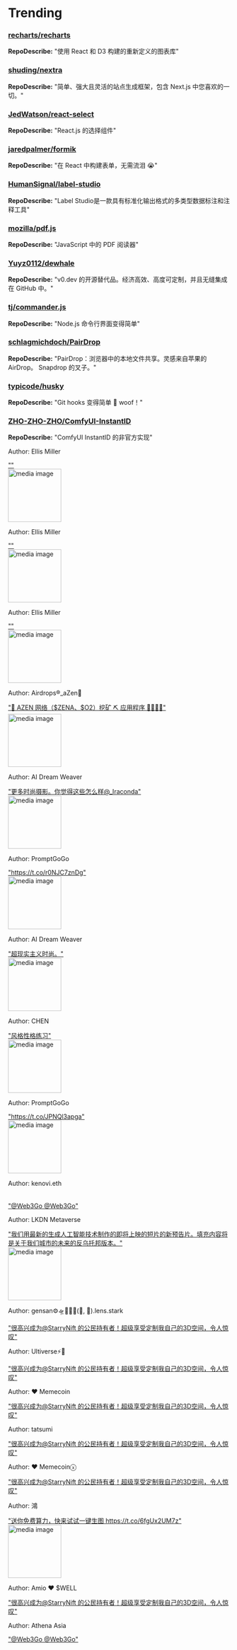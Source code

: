 
# Trending

### [recharts/recharts](https://github.com/recharts/recharts)
**RepoDescribe:** "使用 React 和 D3 构建的重新定义的图表库"
  

### [shuding/nextra](https://github.com/shuding/nextra)
**RepoDescribe:** "简单、强大且灵活的站点生成框架，包含 Next.js 中您喜欢的一切。"
  

### [JedWatson/react-select](https://github.com/JedWatson/react-select)
**RepoDescribe:** "React.js 的选择组件"
  

### [jaredpalmer/formik](https://github.com/jaredpalmer/formik)
**RepoDescribe:** "在 React 中构建表单，无需流泪 😭"
  

### [HumanSignal/label-studio](https://github.com/HumanSignal/label-studio)
**RepoDescribe:** "Label Studio是一款具有标准化输出格式的多类型数据标注和注释工具"
  

### [mozilla/pdf.js](https://github.com/mozilla/pdf.js)
**RepoDescribe:** "JavaScript 中的 PDF 阅读器"
  

### [Yuyz0112/dewhale](https://github.com/Yuyz0112/dewhale)
**RepoDescribe:** "v0.dev 的开源替代品。经济高效、高度可定制，并且无缝集成在 GitHub 中。"
  

### [tj/commander.js](https://github.com/tj/commander.js)
**RepoDescribe:** "Node.js 命令行界面变得简单"
  

### [schlagmichdoch/PairDrop](https://github.com/schlagmichdoch/PairDrop)
**RepoDescribe:** "PairDrop：浏览器中的本地文件共享。灵感来自苹果的 AirDrop。 Snapdrop 的叉子。"
  

### [typicode/husky](https://github.com/typicode/husky)
**RepoDescribe:** "Git hooks 变得简单 🐶 woof！"
  

### [ZHO-ZHO-ZHO/ComfyUI-InstantID](https://github.com/ZHO-ZHO-ZHO/ComfyUI-InstantID)
**RepoDescribe:** "ComfyUI InstantID 的非官方实现"
  

<TwoColumnLayout>
  <div>
    <p>Author: Ellis Miller</p>
    <a href="https://twitter.com/EllisRedelen/status/1751543404314439938">""</a>
  </div>
  <img width="120" src="https://pbs.twimg.com/media/GE67b9YWEAA4Vvq.png" alt="media image" />
</TwoColumnLayout>
  

<TwoColumnLayout>
  <div>
    <p>Author: Ellis Miller</p>
    <a href="https://twitter.com/EllisRedelen/status/1751513459265565144">""</a>
  </div>
  <img width="120" src="https://pbs.twimg.com/media/GE6gMHkWwAE0uLm.jpg" alt="media image" />
</TwoColumnLayout>
  

<TwoColumnLayout>
  <div>
    <p>Author: Ellis Miller</p>
    <a href="https://twitter.com/EllisRedelen/status/1751501574986146153">""</a>
  </div>
  <img width="120" src="https://pbs.twimg.com/media/GE6VZNLXgAA05rQ.jpg" alt="media image" />
</TwoColumnLayout>
  

<TwoColumnLayout>
  <div>
    <p>Author: Airdrops®️_aZen🚀</p>
    <a href="https://twitter.com/FreeAirdrops0/status/1751520685497725092">"🔵 AZEN 网络（$ZENA、$O2）挖矿 ⛏ 应用程序 🚀🚀🚀🚀"</a>
  </div>
  <img width="120" src="https://pbs.twimg.com/media/GE6mxYsboAA1gMX.jpg" alt="media image" />
</TwoColumnLayout>
  

<TwoColumnLayout>
  <div>
    <p>Author: AI Dream Weaver</p>
    <a href="https://twitter.com/AI_dream_weaver/status/1751433230505373893">"更多时尚摄影。你觉得这些怎么样@_Iraconda"</a>
  </div>
  <img width="120" src="https://pbs.twimg.com/media/GE5XOQ5WUAEufbi.jpg" alt="media image" />
</TwoColumnLayout>
  

<TwoColumnLayout>
  <div>
    <p>Author: PromptGoGo</p>
    <a href="https://twitter.com/PromptGoGo/status/1751434655424041394">"https://t.co/r0NJC7znDg"</a>
  </div>
  <img width="120" src="https://pbs.twimg.com/media/GE5YhieaIAA2G8S.jpg" alt="media image" />
</TwoColumnLayout>
  

<TwoColumnLayout>
  <div>
    <p>Author: AI Dream Weaver</p>
    <a href="https://twitter.com/AI_dream_weaver/status/1751433968031793279">"超现实主义时尚。"</a>
  </div>
  <img width="120" src="https://pbs.twimg.com/media/GE5X2nMXAAAZwDM.jpg" alt="media image" />
</TwoColumnLayout>
  

<TwoColumnLayout>
  <div>
    <p>Author: CHEN</p>
    <a href="https://twitter.com/Cyuan666/status/1751461953770492281">"风格性格练习"</a>
  </div>
  <img width="120" src="https://pbs.twimg.com/media/GE5wljuakAAPfKe.jpg" alt="media image" />
</TwoColumnLayout>
  

<TwoColumnLayout>
  <div>
    <p>Author: PromptGoGo</p>
    <a href="https://twitter.com/PromptGoGo/status/1751430559145083270">"https://t.co/JPNQl3apga"</a>
  </div>
  <img width="120" src="https://pbs.twimg.com/media/GE5UzrEbkAA1mbz.jpg" alt="media image" />
</TwoColumnLayout>
  

<TwoColumnLayout>
  <div>
    <p>Author: kenovi.ethᅠᅠᅠᅠᅠᅠᅠᅠᅠᅠᅠᅠᅠᅠᅠᅠᅠᅠᅠᅠᅠᅠᅠᅠᅠᅠᅠᅠᅠᅠᅠᅠᅠᅠᅠᅠᅠᅠᅠᅠ</p>
    <a href="https://twitter.com/kingtereke92922/status/1751543034636878167">"@Web3Go @Web3Go"</a>
  </div>
  <div></div>
</TwoColumnLayout>
  

<TwoColumnLayout>
  <div>
    <p>Author: LKDN Metaverse</p>
    <a href="https://twitter.com/LKrykhtin/status/1751495105306034489">"我们用最新的生成人工智能技术制作的即将上映的短片的新预告片。填充内容将是关于我们城市的未来的反乌托邦版本。"</a>
  </div>
  <img width="120" src="https://pbs.twimg.com/ext_tw_video_thumb/1751494949395460096/pu/img/ntW8pFDCNJmQGwKX.jpg" alt="media image" />
</TwoColumnLayout>
  

<TwoColumnLayout>
  <div>
    <p>Author: gensan⚙️🛸🐐🔥🌌(🌸, 🌿).lens.stark</p>
    <a href="https://twitter.com/gensan5955/status/1751517910311563772">"很高兴成为@StarryNift 的公民持有者！超级享受定制我自己的3D空间，令人惊叹"</a>
  </div>
  <div></div>
</TwoColumnLayout>
  

<TwoColumnLayout>
  <div>
    <p>Author: Ultiverse⚡️🐑</p>
    <a href="https://twitter.com/hemantrawa75666/status/1751515694456348735">"很高兴成为@StarryNift 的公民持有者！超级享受定制我自己的3D空间，令人惊叹"</a>
  </div>
  <div></div>
</TwoColumnLayout>
  

<TwoColumnLayout>
  <div>
    <p>Author: ❤️ Memecoin</p>
    <a href="https://twitter.com/PuneetK96524034/status/1751503849473683626">"很高兴成为@StarryNift 的公民持有者！超级享受定制我自己的3D空间，令人惊叹"</a>
  </div>
  <div></div>
</TwoColumnLayout>
  

<TwoColumnLayout>
  <div>
    <p>Author: tatsumi</p>
    <a href="https://twitter.com/tatsumi35716525/status/1751481339424162126">"很高兴成为@StarryNift 的公民持有者！超级享受定制我自己的3D空间，令人惊叹"</a>
  </div>
  <div></div>
</TwoColumnLayout>
  

<TwoColumnLayout>
  <div>
    <p>Author: ❤️ Memecoinⓧ</p>
    <a href="https://twitter.com/qianqia133119/status/1751481384357765155">"很高兴成为@StarryNift 的公民持有者！超级享受定制我自己的3D空间，令人惊叹"</a>
  </div>
  <div></div>
</TwoColumnLayout>
  

<TwoColumnLayout>
  <div>
    <p>Author: 鴻</p>
    <a href="https://twitter.com/eikoung/status/1751421846858408225">"送你免费算力，快来试试一键生图 https://t.co/6fgUx2UM7z"</a>
  </div>
  <img width="120" src="https://pbs.twimg.com/media/GE5M3Gyb0AE4kjb.png" alt="media image" />
</TwoColumnLayout>
  

<TwoColumnLayout>
  <div>
    <p>Author: Amio ❤️ $WELL</p>
    <a href="https://twitter.com/willsourav/status/1751491706724462712">"很高兴成为@StarryNift 的公民持有者！超级享受定制我自己的3D空间，令人惊叹"</a>
  </div>
  <div></div>
</TwoColumnLayout>
  

<TwoColumnLayout>
  <div>
    <p>Author: Athena Asia</p>
    <a href="https://twitter.com/AllenAsia20/status/1751541564789440799">"@Web3Go @Web3Go"</a>
  </div>
  <div></div>
</TwoColumnLayout>
  